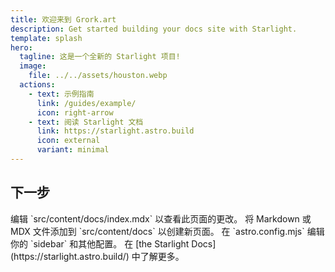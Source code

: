 ```yaml
---
title: 欢迎来到 Grork.art
description: Get started building your docs site with Starlight.
template: splash
hero:
  tagline: 这是一个全新的 Starlight 项目!
  image:
    file: ../../assets/houston.webp
  actions:
    - text: 示例指南
      link: /guides/example/
      icon: right-arrow
    - text: 阅读 Starlight 文档
      link: https://starlight.astro.build
      icon: external
      variant: minimal
---
```



## 下一步

<CardGrid stagger>
	<Card title="更新内容" icon="pencil">
		编辑 `src/content/docs/index.mdx` 以查看此页面的更改。
	</Card>
	<Card title="添加新内容" icon="add-document">
		将 Markdown 或 MDX 文件添加到 `src/content/docs` 以创建新页面。
	</Card>
	<Card title="配置你的网站" icon="setting">
		在 `astro.config.mjs` 编辑你的 `sidebar` 和其他配置。
	</Card>
	<Card title="阅读文档" icon="open-book">
		在 [the Starlight Docs](https://starlight.astro.build/) 中了解更多。
	</Card>
</CardGrid>
